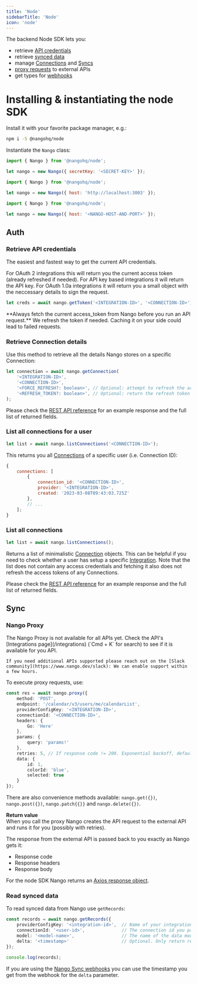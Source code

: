 ```yaml
---
title: 'Node'
sidebarTitle: 'Node'
icon: 'node'
---
```


The backend Node SDK lets you:
- retrieve [API credentials](/guides/oauth)
- retrieve [synced data](/guides/sync)
- manage [Connections](/core-concepts#connections) and [Syncs](/core-concepts#syncs)
- [proxy requests](/guides/proxy) to external APIs
- get types for [webhooks](/guides/webhooks)

# Installing & instantiating the node SDK

Install it with your favorite package manager, e.g.:

```bash
npm i -S @nangohq/node
```

Instantiate the `Nango` class:

<Tabs>
<Tab title="Nango Cloud" >

```js
import { Nango } from '@nangohq/node';

let nango = new Nango({ secretKey: '<SECRET-KEY>' });
```

</Tab>

<Tab title="Localhost" >

```js
import { Nango } from '@nangohq/node';

let nango = new Nango({ host: 'http://localhost:3003' });
```

</Tab>

<Tab title="Self-hosted" >

```js
import { Nango } from '@nangohq/node';

let nango = new Nango({ host: '<NANGO-HOST-AND-PORT>' });
```

</Tab>
</Tabs>

## Auth

### Retrieve API credentials

The easiest and fastest way to get the current API credentials.

For OAuth 2 integrations this will return you the current access token (already refreshed if needed). For API key based integrations it will return the API key.
For OAuth 1.0a integrations it will return you a small object with the neccessary details to sign the request.

```js
let creds = await nango.getToken('<INTEGRATION-ID>', '<CONNECTION-ID>');
```

<Tip>
**Always fetch the current access_token from Nango before you run an API request.**  
We refresh the token if needed. Caching it on your side could lead to failed requests.
</Tip>

### Retrieve Connection details

Use this method to retrieve all the details Nango stores on a specific Connection:

```js
let connection = await nango.getConnection(
    '<INTEGRATION-ID>',
    '<CONNECTION-ID>',
    '<FORCE_REFRESH?: boolean>', // Optional: attempt to refresh the access access token regardless of its expiration status, defaults to false
    '<REFRESH_TOKEN?: boolean>', // Optional: return the refresh token as part of the response, defaults to false
);
```

Please check the [REST API reference](/api-reference/connection/get) for an example response and the full list of returned fields.


### List all connections for a user

```js
let list = await nango.listConnections('<CONNECTION-ID>');
```

This returns you all [Connections](/core-concepts#connections) of a specific user (i.e. Connection ID):

```js
{
    connections: [
        {
            connection_id: '<CONNECTION-ID>',
            provider: '<INTEGRATION-ID>',
            created: '2023-03-08T09:43:03.725Z'
        },
        // ...
    ];
}
```

### List all connections

```js
let list = await nango.listConnections();
```

Returns a list of minimalistic [Connection](/core-concepts#connections) objects. This can be helpful if you need to check whether a user has setup a specific [Integration](/core-concepts#integrations). Note that the list does not contain any access credentials and fetching it also does not refresh the access tokens of any Connections.

Please check the [REST API reference](/api-reference/connection/list) for an example response and the full list of returned fields.

## Sync

### Nango Proxy

<Note>
    The Nango Proxy is not available for all APIs yet.  
    Check the API's [Integrations page](/integrations) (`Cmd + K` for search) to see if it is available for you API.

    If you need additional APIs supported please reach out on the [Slack community](https://www.nango.dev/slack): We can enable support within a few hours.
</Note>

To execute proxy requests, use:

```typescript
const res = await nango.proxy({
    method: 'POST',
    endpoint: '/calendar/v3/users/me/calendarList',
    providerConfigKey: '<INTEGRATION-ID>',
    connectionId: '<CONNECTION-ID>',
    headers: {
        Go: 'Here'
    },
    params: {
        query: 'params!'
    },
    retries: 5, // If response code != 200. Exponential backoff, default is 0
    data: {
        id: 1,
        colorId: 'blue',
        selected: true
    }
});
```

There are also convenience methods available: `nango.get({})`, `nango.post({})`, `nango.patch{{}}` and `nango.delete({})`.

**Return value**  
When you call the proxy Nango creates the API request to the external API and runs it for you (possibly with retries).

The response from the external API is passed back to you exactly as Nango gets it:
* Response code
* Response headers
* Response body

For the node SDK Nango returns an [Axios response object](https://axios-http.com/docs/res_schema).

### Read synced data

To read synced data from Nango use `getRecords`:

```ts
const records = await nango.getRecords({
    providerConfigKey: '<integration-id>',  // Name of your integration, from nango.yaml. E.g. github
    connectionId: '<user-id>',              // The connection id you passed to nango.auth()
    model: '<model-name>',                  // The name of the data model, from nango.yaml. E.g. ticket
    delta: '<timestamp>'                    // Optional. Only return records added or updated since this timestamp. E.g. 2023-05-31T11:46:13.390Z
});

console.log(records);
```

If you are using the [Nango Sync webhooks](/nango-sync/guides/webhooks#from-nango) you can use the timestamp you get from the webhook for the `delta` parameter.
